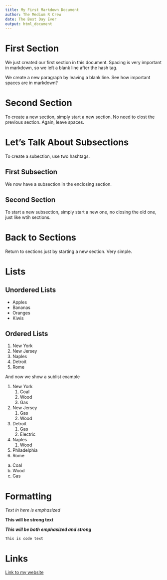 ```yaml
---
title: My First Markdown Document
author: The Medium R Crew
date: The Best Day Ever
output: html_document
---
```


# First Section

We just created our first section in this document. Spacing is very important in markdown, so we left a blank line after the hash tag.

We create a new paragraph by leaving a blank line. See how important spaces are in markdown?

# Second Section

To create a new section, simply start a new section. No need to clost the previous section. Again, leave spaces.

# Let's Talk About Subsections

To create a subection, use two hashtags.

## First Subsection

We now have a subsection in the enclosing section.

## Second Section

To start a new subsection, simply start a new one, no closing the old one, just like wtih sections.

# Back to Sections

Return to sections just by starting a new section. Very simple.

# Lists

## Unordered Lists

- Apples
- Bananas
- Oranges
- Kiwis

## Ordered Lists

1. New York
1. New Jersey
1. Naples
1. Detroit
1. Rome

And now we show a sublist example

1. New York
    1. Coal
    1. Wood
    1. Gas
1. New Jersey
    1. Gas
    1. Wood
1. Detroit
    1. Gas
    1. Electric
1. Naples
    1. Wood
1. Philadelphia
1. Rome

a. Coal
a. Wood
a. Gas

# Formatting

_Text in here is emphasized_

__This will be strong text__

___This will be both emphasized and strong___

`This is code text`

# Links

[Link to my website](http://www.jaredlander.com)